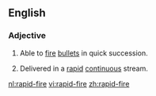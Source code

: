 ==English==
===Adjective===
{{en-adj}}
#{{context|of a gun}} Able to [[fire]] [[bullet]]s in quick succession.
#{{context|of a series of questions}} Delivered in a [[rapid]] [[continuous]] stream.

[[nl:rapid-fire]]
[[vi:rapid-fire]]
[[zh:rapid-fire]]